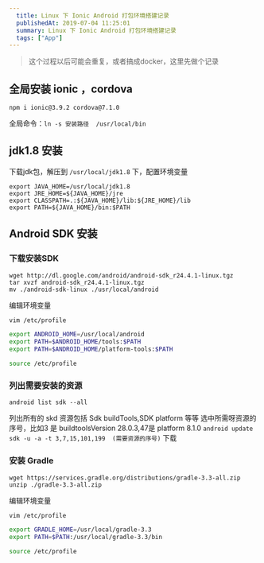 ```yaml
---
  title: Linux 下 Ionic Android 打包环境搭建记录
  publishedAt: 2019-07-04 11:25:01
  summary: Linux 下 Ionic Android 打包环境搭建记录
  tags: ["App"]
---
```


> 这个过程以后可能会重复，或者搞成docker，这里先做个记录

## 全局安装 ionic ，cordova

```
npm i ionic@3.9.2 cordova@7.1.0
```

全局命令：`ln -s 安装路径  /usr/local/bin`

## jdk1.8 安装

下载jdk包，解压到 `/usr/local/jdk1.8` 下，配置环境变量

```
export JAVA_HOME=/usr/local/jdk1.8
export JRE_HOME=${JAVA_HOME}/jre
export CLASSPATH=.:${JAVA_HOME}/lib:${JRE_HOME}/lib
export PATH=${JAVA_HOME}/bin:$PATH
```

## Android SDK 安装

### 下载安装SDK

```
wget http://dl.google.com/android/android-sdk_r24.4.1-linux.tgz
tar xvzf android-sdk_r24.4.1-linux.tgz
mv ./android-sdk-linux ./usr/local/android
```

编辑环境变量
 
```bash
vim /etc/profile

export ANDROID_HOME=/usr/local/android
export PATH=$ANDROID_HOME/tools:$PATH
export PATH=$ANDROID_HOME/platform-tools:$PATH

source /etc/profile
```


### 列出需要安装的资源

```
android list sdk --all
```
列出所有的 skd 资源包括 Sdk buildTools,SDK platform 等等
选中所需呀资源的序号，比如3 是 buildtoolsVersion 28.0.3,47是 platform 8.1.0
`android update sdk -u -a -t 3,7,15,101,199  (需要资源的序号)` 下载

### 安装 Gradle

```
wget https://services.gradle.org/distributions/gradle-3.3-all.zip
unzip ./gradle-3.3-all.zip 
```

编辑环境变量
 
```bash
vim /etc/profile

export GRADLE_HOME=/usr/local/gradle-3.3
export PATH=$PATH:/usr/local/gradle-3.3/bin

source /etc/profile
```




